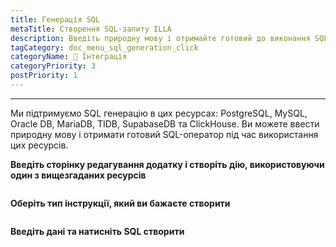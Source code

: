 ```yaml
---
title: Генерація SQL
metaTitle: Створення SQL-запиту ILLA
description: Введіть природну мову і отримайте готовий до виконання SQL-інструкції
tagCategory: doc_menu_sql_generation_click
categoryName: 🔨 Інтеграція
categoryPriority: 3
postPriority: 1
---
```


* * *

<Heading hidden>SQL генерація</Heading>

Ми підтримуємо SQL генерацію в цих ресурсах: PostgreSQL, MySQL, Oracle DB, MariaDB, TIDB, SupabaseDB та ClickHouse. Ви можете ввести природну мову і отримати готовий SQL-оператор під час використання цих ресурсів. 

**Введіть сторінку редагування додатку і створіть дію, використовуючи один з вищезгаданих ресурсів** 

<img src='https://cdn.illacloud.com/official-website/img/docs/assemble/sql_generate.png' alt="" />

**Оберіть тип інструкції, який ви бажаєте створити**

<img src='https://cdn.illacloud.com/official-website/img/docs/assemble/sql_generate(1).gif' alt="" />

**Введіть дані та натисніть SQL створити**

<img src='https://cdn.illacloud.com/official-website/img/docs/assemble/sql_generate(2).png' alt="" />
